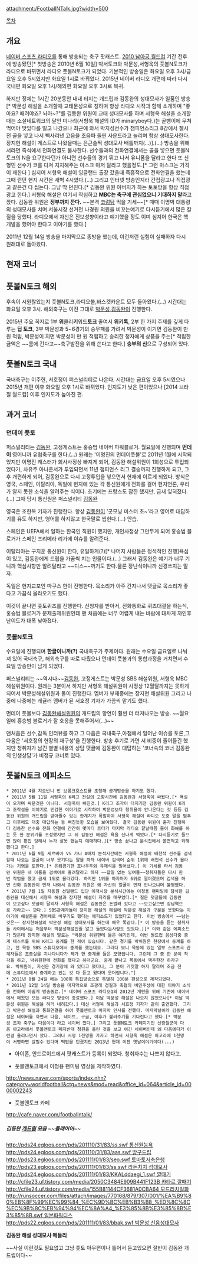 attachment:/FootballNTalk.jpg?width=500

[[목차]]
== 개요 ==
[[네이버 스포츠 라디오]]를 통해 방송되는 축구 팟캐스트. [[2010 남아공 월드컵]] 기간 전후에 방송됐던[* 첫방송은 2010년 6월 10일] 박서토크와 박문성,서형욱의 풋볼N토크가 라디오로 바뀌면서 라디오 풋볼N토크가 되었다. 기본적인 방송일은 화요일 오후 3시/금요일 오후 5시였지만 화요일 1시로 바뀌었다. 2015년 네이버 라디오 개편에 따라 다시 국내편 화요일 오후 1시/해외편 화요일 오후 3시로 복귀.

하지만 정체는 1시간 20분동안 내내 터지는 개드립과 김동완의 성대모사가 일품인 방송[* 박문성 해설을 소개할때 교태문성으로 칭하며 항상 라디오 시작과 함께 소개하며 "좋아요? 때려야죠? 놔아~?"를 김동완 위원이 교태 성대모사를 하며 서형욱 해설을 소개할때는 소셜네트워크의 달인 미나리(서형욱 해설의 ID가 minaryboy다.)는 골뱅이에 무쳐 먹어야 맛있다를 밀고 나갔으나 최근에 와서 박지성선수가 챔피언스리그 8강에서 첼시전 골을 넣고 나서 삑사리낸 고음을 초음파 돌핀 사운드라고 놀리며 항상 성대모사한다. 장지현 해설이 게스트로 나왔을때는 은근슬쩍 성대모사 배틀까지(...)].(...) 방송을 위해서라면 즉석에서 전화연결도 불사한다. 선수들과의 전화연결에서는 골을 넣으면 풋볼N토크의 N을 요구한다던가 아니면 선수들의 경기 뛰고 나서 유니폼을 달라고 한다 또 신형민 선수가 코를 다쳐 지지해주는 마스크 마저 달라고 했을정도.[* 그런 마스크는 가격이 꽤한다 ] 심지어 서형욱 해설이 잉글랜드 출장 갔을때 즉흥적으로 전화연결을 했는데 그때 런던 현지 시간은 새벽 4시였다.(...) 그리고 인터넷 방송인지라 간접광고나 직접광고 같은건 다 씹는다. 그냥 막 던진다.[* 김동완 위원 아버지가 하는 토토방을 항상 직접광고 한다.] 
서형욱 해설은 여기서 작심하고 '''MBC는 축구에 관심없으니 기대하지 말라'''고 깠다. 김동완 위원은 '''정부까지 깐다.''' ~~본격 [[코렁탕]] 먹을 기세~~[* 때때 이명박 대통령의 성대모사를 치며 서울시장 선거전 나경원 의원을 비꼬는얘기로 다시듣기에서 많은 칼질을 당했다. 라디오에서 자신은 진보성향이라고 얘기했을 정도 이며 심지어 한국은 핵개발을 했어야 한다고 이야기를 했다.]

2011년 12월 14일 방송을 마지막으로 종방을 했는데, 이런저런 실험이 실패하자 다시 원래대로 돌아왔다.
== 현재 코너 ==
== 풋볼N토크 해외 ==
후속이 시원찮았는지 풋볼N토크,라디오볼,바스켓카운트 모두 돌아왔다.(...)
시간대는 화요일 오후 3시. 해외축구는 이전 그대로 [[박문성]],[[김동완]]이 진행한다.

2015년 주요 꼭지로 1부 '''위'''클리'''키'''워드'''토크''' 줄여서 '''위키톡''', 2부 한 가지 주제를 깊게 다루는 '''딥 토크''', 3부 박문성과 5~6경기의 승무패를 가려서 박문성이 이기면 김동완이 만 원 적립, 박문성이 지면 박문성이 만 원 적립하고 승리한 청자에게 상품을 주는[* 적립한 금액은 ~~룸에 간다고~~축구발전을 위해 쓴다고 한다.] '''승부의 신'''으로 구성되어 있다.
== 풋볼N토크 국내 ==
국내축구는 이주헌, 서호정이 퍼스널리티로 나온다. 시간대는 금요일 오후 5시였으나 2015년 개편 이후 화요일 오후 1시로 바뀌었다. 인지도가 낮은 편이었으나 [2014 브라질 월드컵] 이후 인지도가 높아진 편.
== 과거 코너 ==
=== 먼데이 풋토 ===
퍼스널리티는 [[김동완]], 고정게스트는 홍승범 네이버 파워블로거.
월요일에 진행되며 '''먼데이''' 영어니까 유럽축구를 한다.(...)
원래는 '이명진의 먼데이풋볼'로 2011년 1월에 시작되었지만 이명진 캐스터가 회사사정상 빠지게 되어, 김동완 해설위원이 1회성으로 투입되었다가, 차유주 아나운서가 투입되면서 11년 챔피언스 리그 결승까지 진행하게 되고, 그 후 개편하게 되어, 김동완으로 다시 고정투입을 넣으면서 현재에 이르게 되었다.
방식은 영국, 스페인, 이탈리아, 독일에 현지에 있는 각 통신원에게 전화를 걸어 현지언론, 우리가 알지 못한 소식을 알려주는 식이다. 초기에는 프랑스도 잠깐 했지만, 금새 잊혀졌다.(...) 그때 당시 통신원은 퍼스널리티 [[김동완]]

영국은 조한복 기자가 진행한다. 항상 [[김동완]]이 '굿모닝 미스터 초~'라고 영어로 대답하기를 유도 하지만, 영어를 하지않고 한국말로 씹힌다.(...) 안습.

스페인은 UEFA에서 일하는 한국인 직원이 했지만, 개인사정상 그만두게 되어 홍승범 블로거가 스페인 프리메라 리가에 이슈를 알려준다.

이탈리아는 구지훈 통신원이 한다, 유일하게(?)[* 나머지 사람들은 정석적인 진행]욕심이 있고, 김동완에게 드립을 가끔씩 치는 인물이다.(...) 그래서 김동완은 얘기가 너무 기니까 핵심사항만 알려달라고 ~~디스~~까기도 한다.물론 장난식이니까 신경쓰지는 말자.

독일은 현지교포인 마쿠스 한이 진행한다. 목소리가 아주 간지나서 댓글로 목소리가 좋다고 가끔식 올라오기도 했다. 

이것이 끝나면 풋토퀴즈를 진행한다. 신청자를 받아서, 전화통화로 퀴즈대결을 하는식, 홍승범 블로거가 문제출제위원인데 맨 처음에는 너무 어렵게 내는 바람에 대차게 까인후 난이도가 대폭 낮아졌다.
=== 풋볼N토크 ===
수요일에 진행되며 '''한글이니까(?)''' 국내축구가 주제이다. 원래는 수요일 금요일로 나눠져 있어 국내축구, 해외축구를 따로 다뤘으나 먼데이 풋볼과의 통합과정을 거치면서 수요일 방송만이 남게 되었다.

퍼스널리티는 ~~역시나~~[[김동완]], 고정게스트는 박문성 SBS 해설위원, 서형욱 MBC 해설위원이다. 원래는 3분이서 하지만 서형욱 해설위원이 사정상 12월달까지는 못하게 되어서 박문성해설위원과 둘이 진행한다. 멤버가 부재중에는 장지현 해설위원 그리고 나중에 나중에는 레귤러 멤버가 된 서호정 기자가 가끔씩 맡기도 했다.

먼데이 풋볼보다 [[김동완]]해설위원의 개드립의 향연이 훨씬 더 터져나오는 방송. ~~월요일에 홍승범 블로거가 잘 호응을 못해주어서(...)~~

맨처음은 선수,감독 인터뷰를 하고 그 다음은 국내축구,아챔에서 일어난 이슈를 토론,그다음은 '서호정의 현장의 재구성'을 진행한다. 방송 후기로 가면 서 비중이 줄어들긴 했지만 청취자가 남긴 별별 내용의 상담 댓글에 김동완이 대답하는 '코너속의 코너 김동완의 인생상담'가 비정규 코너로 있다.
== 풋볼N토크 에피소드 ==
 * 2011년 4월 지오반니 반 브롱크호스트를 초청해 공개방송을 하기도 했다.
 * 2011년 5월 11일 서형욱의 K리그 전설의 고향시간에 김동완과 서형욱이 싸웠다.[* 욕설이 오가며 싸운것은 아니다. 서형욱이 삐진것.] K리그 조작이 터지기전 김동완 위원이 K리그 조작설을 이야기로 민감한 이야기로 시작하여 박문성보다 청취율이 안나온다는 것 등등 김동완 위원의 개드립을 받아줄수 있는 한계치가 폭발하여 서형욱 해설이 라디오 도중 말을 멈추고 이후에도 대충 대답하는 등 삐친듯한 모습을 보여줬다. 결국 김동완 위원이 혼자 진행하다 김동찬 선수와 전화 연결에 간간히 몇마디 트다가 마지막 라디오 끝날때쯤 둘이 화해를 하는 듯 한 분위기를 조성했지만 그 뒤 김동완 해설은 욕을 신나게 먹었다.[* 다시듣기로 들으면 많이 편집 당해서 누가 잘못 했는지 애매하다.][* 방송 끝나고 분식집에서 쫄면먹고 화해했다고 한다.]
 * 2011년 6월 9일 세르비아 VS 가나 A매치 분석시간에는 서형욱 해설이 배천석 선수를 검색할때 나오는 얼굴이 너무 웃기다는 말을 하자 네이버 검색어 순위 1위에 배천석 선수가 올라가는 기염을 토한다.[* 은퇴경기한 호나우두와 유재석을 밀어냈다.] 이 기세를 타서 김동완 위원은 내 이름을 검색어로 올려달라고 하자 ~~할일 없는 잉여들~~청취자들은 다시 한번 작업을 했고 금새 1위로 올라갔다. 하지만 1위를 하자마자 6위로 떨어졌으며 검색을 하면 신화 김동완이 먼저 나와서 김동완 위원은 왜 자신의 얼굴이 먼저 안나오냐며 불평했다.
 * 2011년 7월 1일 지동원 선덜랜드 입단 이적시장 분석시간에는 이청용 팬미팅에 참석한 김동완을 대신해서 서형욱 해설과 장지현 해설이 자리를 매꾸었다.[* 질문 댓글들에 김동완이 보고싶다 댓글이 달리자 서형욱 해설은 김동완은 돈벌러 갔다고 ~~보고싶으면 강남역으로 가라고~~ 깐다.] SBS관계자들이 장지현 해설의 해설에 박문성 해설과 구분을 못한다는 이야기에 해설톤을 경어체로 바꾸기도 했다는 에피소드가 있었다고 한다. 이번 방송에서 ~~남는것은~~ 장지현해설의 박문성 해설 성대모사를 하는데 매우 똑같다.[* 이 방송을 듣는 청취자들 사이에서는 처음부터 박문성해설인줄 알고 들었다는사람도 있었다.][* 이와 같은 에피소드가 많은데 장지현 해설의 말로는 "박문성 위원한테 들은 얘기인데, 이번 월드컵 음성다중 중계 테스트를 위해 K리그 중계를 한 적이 있습니다. 같은 경기를 박위원은 현장에서 중계를 하고, 전 목동 SBS 스튜디오에서 중계를 했는데요. 그러다 보니 목동에 있는 일부 스포츠국 관계자들은 조종실을 지나다니다가 제가 한 중계를 들은 모양입니다. 그런데 그 중 한 분이 착각을 하고, 박위원한테 전화를 했다고 하더군요. 중계 끝나고 목동에서 맥주한잔 하자구요. 박위원이, 자신은 경기장에 와 있다고 했더니, 그 분이 거짓말 하지 말라며 조금 전에 스튜디오에서 중계하고 있는 것 다 듣고 왔다며 웃더랍니다."]
 * 2011년 8월 24일 에는 100회 특집방송으로 특별히 100분 편성으로 제작되었다.
 * 2011년 12월 14일 방송을 마지막으로 조광래 경질과 축협의 비민주성에 대한 이야기 소식을 전하며 아쉽게 방송종료.[* 네이버 스포츠 라디오Q의 2012년 개편을 위해 기존에 네이버에서 해왔던 모든 라디오 방송이 종료했다.] 이날 박문성 해설은 나오지 않았으나[* 이날 박문성 위원은 해설을 하러 내려갔다.] 대신 서형욱 해설과 서호정 기자가 같이 출연했다. 그리고 박문성 해설과 통화연결을 하여 풋볼앤토크 마지막 인사를 전했다. 마지막날이라 김동완 해설은 네이버를 까면서 다음, 네이트, 구글, 야후가 불러주기를 기다린다고 했다.[* 박문성 조차 축구는 다음이다 라고 네이버 깠다.] 그리고 풋볼N토크 카페지기인 신광철군이 다음 아고라에서 풋볼앤토크 폐지반대 청원을 올린 것을 보고 여긴 네이버인데 왜 다음에다가 이런걸 올리나면서 깠다. 그러나 서명 1천명을 가자고 하면서 서형욱 해설은 아고라에 1천명이 서명하면 살릴수 있다며 떡밥을 던졌지만 2013년 현재 이젠 옛날이야기이다(...) 


* 아이폰, 안드로이드에서 팟캐스트가 등록이 되었다. 청취자수는 나쁘지 않다고.

* 풋볼앤토크에서 이청용 팬미팅 영상을 제작하였다.
[[http://news.naver.com/sports/index.nhn?category=worldfootball&ctg=news&mod=read&office_id=064&article_id=0000002243]]

* 풋볼앤토크 카페
[[http://cafe.naver.com/footballntalk/]]

===== 김동완 [[개드립]] 모음 ~~플레이어~~ =====
[[http://pds24.egloos.com/pds/201110/31/83/ss.swf 통신원능욕]]
[[http://pds24.egloos.com/pds/201110/31/83/aas.swf 방구드립]]
[[http://pds23.egloos.com/pds/201111/01/83/seo.swf 토마토저축은행]]
[[http://pds23.egloos.com/pds/201111/01/83/ss.swf 라돈치치 성대모사]]
[[http://pds24.egloos.com/pds/201111/01/83/KKALddaegi_1.swf 깔때기]]
[[http://cfile23.uf.tistory.com/media/2050C3484E909B441F123B 카타르 깔때기]]
[[http://cfile24.uf.tistory.com/media/155B81144CF3681A0CBA64 모드리치일화]]
[[http://runsoccer.com/files/attach/images/770168/879/307/001/%EA%B9%80%EB%8F%99%EC%99%84_%EC%9D%BC%EB%B3%B8_%ED%8C%8C%EC%9B%8C%EB%94%94%EC%8A%A4_%E3%85%8B%E3%85%8B%E3%85%8B.swf 일본파워디스]]
[[http://pds22.egloos.com/pds/201111/01/83/bbak.swf 박문성 신음성대모사]]

'''김동완 해설 성대모사 메들리'''{{{#!html
 <object type='application/x-shockwave-flash' id='zOucnMxxb8U$' width='642px' height='390px' align='middle' classid='clsid:d27cdb6e-ae6d-11cf-96b8-444553540000' codebase='http://fpdownload.macromedia.com/pub/shockwave/cabs/flash/swflash.cab#version=9,0,0,0'><param name='movie' value='http://flvs.daum.net/flvPlayer.swf?vid=zOucnMxxb8U$' /><param name='allowScriptAccess' value='always' /><param name='allowFullScreen' value='true' /><param name='bgcolor' value='#000000' /><param name='wmode' value='opaque' /><embed src='http://flvs.daum.net/flvPlayer.swf?vid=zOucnMxxb8U$' width='642px' height='390px' allowScriptAccess='always' type='application/x-shockwave-flash' allowFullScreen='true' bgcolor='#000000' ></embed></object>
}}}

~~사실 이런것도 필요없고 그냥 풋토 아무편이나 틀어서 듣고있으면 절반이 김동완 개드립이다~~

